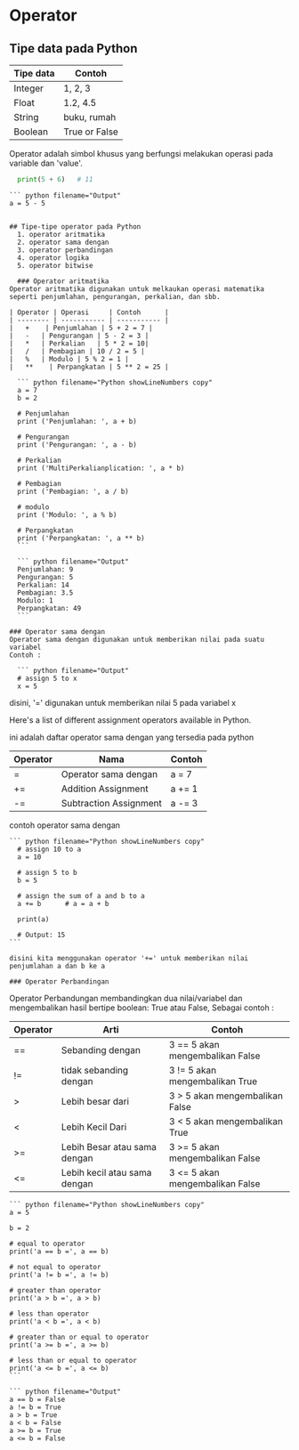 # Operator

## Tipe data pada Python
|Tipe data   | Contoh      |
|----------- | ----------- |
|Integer | 1, 2, 3 |
|Float | 1.2, 4.5 |
|String   | buku, rumah|
|Boolean | True or False |

Operator adalah simbol khusus yang berfungsi melakukan operasi pada variable dan 'value'.

  ``` python filename="Output"
    print(5 + 6)   # 11
  ```

    ``` python filename="Output"
    a = 5 - 5
  ```

## Tipe-tipe operator pada Python
    1. operator aritmatika
    2. operator sama dengan
    3. operator perbandingan
    4. operator logika
    5. operator bitwise

    ### Operator aritmatika
Operator aritmatika digunakan untuk melkaukan operasi matematika seperti penjumlahan, pengurangan, perkalian, dan sbb.

| Operator | Operasi     | Contoh      |
| -------- | ----------- | ----------- |
|   +    | Penjumlahan | 5 + 2 = 7 |
|   -   | Pengurangan | 5 - 2 = 3 |
|   *   | Perkalian   | 5 * 2 = 10|
|   /   | Pembagian | 10 / 2 = 5 |
|   %   | Modulo | 5 % 2 = 1 |
|   **    | Perpangkatan | 5 ** 2 = 25 |

    ``` python filename="Python showLineNumbers copy"
    a = 7
    b = 2

    # Penjumlahan
    print ('Penjumlahan: ', a + b)  

    # Pengurangan
    print ('Pengurangan: ', a - b)   

    # Perkalian
    print ('MultiPerkalianplication: ', a * b)  

    # Pembagian
    print ('Pembagian: ', a / b) 

    # modulo
    print ('Modulo: ', a % b)  

    # Perpangkatan
    print ('Perpangkatan: ', a ** b)  
    ```

    ``` python filename="Output"
    Penjumlahan: 9
    Pengurangan: 5
    Perkalian: 14
    Pembagian: 3.5
    Modulo: 1
    Perpangkatan: 49
    ```

  ### Operator sama dengan
Operator sama dengan digunakan untuk memberikan nilai pada suatu variabel
Contoh :

    ``` python filename="Output"
    # assign 5 to x 
    x = 5
  ```

  disini, '=' digunakan untuk memberikan nilai 5 pada variabel x

  Here's a list of different assignment operators available in Python.

  ini adalah daftar operator sama dengan yang tersedia pada python

| Operator | Nama     | Contoh      |
| -------- | ----------- | ----------- |
|   = | Operator sama dengan | a = 7 |
|   +=    | Addition Assignment | a += 1 |
|   -=    | Subtraction Assignment   | a -= 3|

contoh operator sama dengan

    ``` python filename="Python showLineNumbers copy"
      # assign 10 to a
      a = 10

      # assign 5 to b
      b = 5 

      # assign the sum of a and b to a
      a += b      # a = a + b

      print(a)

      # Output: 15
    ```

    disini kita menggunakan operator '+=' untuk memberikan nilai penjumlahan a dan b ke a

    ### Operator Perbandingan
Operator Perbandungan membandingkan dua nilai/variabel dan mengembalikan hasil bertipe boolean: True atau False,
Sebagai contoh :

| Operator | Arti     | Contoh      |
| -------- | ----------- | ----------- |
|   ==    | Sebanding dengan | 3 == 5 akan mengembalikan False |
|   !=    | tidak sebanding dengan | 3 != 5 akan mengembalikan True |
|   >   | Lebih besar dari   | 3 > 5 akan mengembalikan False|
|   <   | Lebih Kecil Dari | 3 < 5 akan mengembalikan True |
|   >=    | Lebih Besar atau sama dengan | 3 >= 5 akan mengembalikan False |
|   <=    | Lebih kecil atau sama dengan | 3 <= 5 akan mengembalikan False |

    ``` python filename="Python showLineNumbers copy"
    a = 5

    b = 2

    # equal to operator
    print('a == b =', a == b)

    # not equal to operator
    print('a != b =', a != b)

    # greater than operator
    print('a > b =', a > b)

    # less than operator
    print('a < b =', a < b)

    # greater than or equal to operator
    print('a >= b =', a >= b)

    # less than or equal to operator
    print('a <= b =', a <= b)
    ```

    ``` python filename="Output"
    a == b = False
    a != b = True
    a > b = True
    a < b = False
    a >= b = True
    a <= b = False
  ```